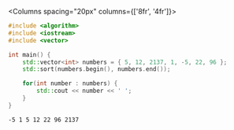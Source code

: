 <Columns spacing="20px" columns={['8fr', '4fr']}>
<div>

```cpp title="main.cpp" showLineNumbers
#include <algorithm>
#include <iostream>
#include <vector>

int main() {
    std::vector<int> numbers = { 5, 12, 2137, 1, -5, 22, 96 };
    std::sort(numbers.begin(), numbers.end());

    for(int number : numbers) {
        std::cout << number << ' ';
    }
}
```

</div>
<div>

```plaintext title="Result (console)"
-5 1 5 12 22 96 2137
```

</div>
</Columns>

